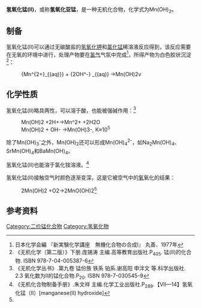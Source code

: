 {{Chembox
|   Name = 氢氧化锰(II)
|   ImageFile = Kristallstruktur Cadmiumiodid.png
|   ImageFile1 =  
|   IUPACName = 氢氧化锰(II)<br />Manganese(II) hydroxide
|   OtherNames = 氢氧化亚锰
| Section1 = {{Chembox Identifiers
|  CASNo = 18933-05-6
|  CASNo_Ref = {{cascite|correct|CAS}}
|    RTECS  =  
|    EINECS  =  
|    UNNumber  =  
| SMILES = [Mn+2].[OH-].[OH-]
}}
| Section2 = {{Chembox Properties
|   Formula = Mn(OH)<sub>2</sub>
|   MolarMass = 88.9527
|   Appearance = 白色固体
|   Density = 3.258 g cm<sup>−3</sup>, 固体
|   Solubility = 0.0005 g / 100cm<sup>3</sup>（室温）
|   MeltingPt = 分解
|   BoilingPt = 
|   Viscosity = 
|   pKa = 
  }}
| Section3 = {{Chembox Structure
| CrystalStruct = 六方晶系<ref name=zb />
| Coordination = 
| MolShape = 
  }}
| Section4 = {{Chembox Thermochemistry
| DeltaHf = −695.4 kJ mol<sup>−1</sup><ref name=Parker>D.D. Wagman, W.H. Evans, V.B. Parker, R.H. Schumm, I. Halow, S.M. Bailey, K.L. Churney, R.I. Nuttal, K.L. Churney and R.I. Nuttal, The NBS tables of chemical thermodynamics properties, ''J. Phys. Chem.'' Ref. Data 11 Suppl. 2 (1982).</ref>
| DeltaHc = 
| Entropy = 99.2 J mol<sup>−1</sup>K<sup>−1</sup>
| HeatCapacity =  
  }}
| Section7 = {{Chembox Hazards
|   ExternalMSDS = 
|   EUIndex = 
|   FlashPt = 不可燃
|   EUClass = 
|   NFPA-H = 
|   NFPA-F = 
|   NFPA-R = 
|   NFPA-O = 
|   RPhrases = 
|   SPhrases = 
  }}
| Section8 = {{Chembox Related
|   Function = 
|   OtherFunctn = 
|   OtherCpds = [[氢氧化亚铁|氢氧化亚铁]]
  }}
}}

'''氢氧化锰(II)'''，或称'''氢氧化亚锰'''，是一种无机化合物，化学式为Mn(OH)<sub>2</sub>。

==制备==
氢氧化锰(II)可以通过无碳酸盐的[[氢氧化钾|氢氧化钾]]和[[氯化锰|氯化锰]]稀溶液反应得到，该反应需要在无氧的环境中进行，处理产物要在[[氢气|氢气]]气氛中完成<ref name=jik>日本化学会編 『新実験化学講座　無機化合物の合成I』 丸善、1977年</ref>，所得产物为白色胶状沉淀<ref name="wjhx">《无机化学（第二版）》下册.庞锡涛 主编.高等教育出版社.P<sub>405</sub>. 锰(II)的化合物. ISBN 978-7-04-005387-6</ref>：
:<chem>{Mn^{2+}_{(aq)}} + {2OH^-} _{(aq)} ->Mn(OH)2v</chem>

==化学性质==
氢氧化锰(II)略具两性，可以溶于酸，也能被强碱作用：<ref>《无机化学丛书》.第九卷 锰份族 铁系 铂系.谢高阳 申泮文 等.科学出版社. 2.3 氧化数为II的锰化合物.P<sub>20</sub>. ISBN 978-7-030545-9</ref>
:<chem>Mn(OH)2 +2H+->Mn^2+ +2H2O</chem>
:<chem>Mn(OH)2 + OH- ->Mn(OH)3-</chem>, K≈10<sup>5</sup>
除了Mn(OH)<sub>3</sub><sup>-</sup>之外，Mn(OH)<sub>2</sub>还可以形成Mn(OH)<sub>4</sub><sup>2-</sup>，如Na<sub>2</sub>Mn(OH)<sub>4</sub>、SrMn(OH)<sub>4</sub>和BaMn(OH)<sub>4</sub>。

氢氧化锰(II)也能溶于氯化铵溶液。<ref name=zb>《无机化合物制备手册》.朱文祥 主编.化学工业出版社.P<sub>289</sub>.【VII—14】氢氧化锰（Ⅱ）[manganese(II) hydroxide]</ref>

氢氧化锰(II)接触空气时颜色逐渐变深，这是它被空气中的[[氧|氧]]氧化的结果：
: <chem>2Mn(OH)2 +O2->2MnO(OH)2</chem><ref name=wjhx />


==参考资料==
{{reflist}}

{{锰化合物}}
{{氢氧化物}}

[[Category:二价锰化合物|Category:二价锰化合物]]
[[Category:氢氧化物|Category:氢氧化物]]